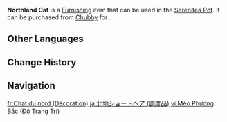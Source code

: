 {{About|the furnishing|the wildlife|Northland Cat}}
{{Furnishing Infobox
|id             = 369108
|title          = Northland Cat
|image          = Item Northland Cat (Furnishing).png
|category       = Animal
|category2      = Animal
|subcategory    = Outdoor Creature
|subcategory2   = Indoor Creature
|quality        = 3
|adeptal_energy = 100
|load           = 500
|reduced_load   = 500
|description    = An agile and wise soul, endowed since birth with a well-maintained elegance and pride.<br>This graceful cat has a base coat of gray-white fur that is streaked with black. It is native to the distant far north and is well-known for its gentle character and companionable nature.<br>After arriving in the Realm Within, these laid-back kitties can often be found accompanying others that also hail from the north, or leisurely spending the day lying in the sunlight beside the window.
|source1        = [[Chubby]]
}}
'''Northland Cat''' is a [[Furnishing]] item that can be used in the [[Serenitea Pot]]. It can be purchased from [[Chubby]] for {{Item|Realm Currency|x=100}}.

==Other Languages==
{{Other Languages
|Transclude=Northland Cat
}}

==Change History==
{{Change History|1.5}}

==Navigation==
{{Furnishing Navbox/Living|Animal}}

[[fr:Chat du nord (Décoration)]]
[[ja:北地ショートヘア (調度品)]]
[[vi:Mèo Phương Bắc (Đồ Trang Trí)]]